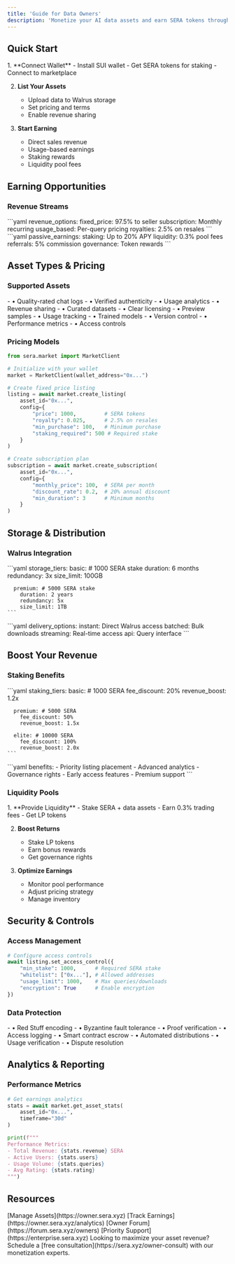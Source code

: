 ```yaml
---
title: 'Guide for Data Owners'
description: 'Monetize your AI data assets and earn SERA tokens through our decentralized marketplace'
---
```


## Quick Start

<Steps>
  1. **Connect Wallet**
     - Install SUI wallet
     - Get SERA tokens for staking
     - Connect to marketplace
  
  2. **List Your Assets**
     - Upload data to Walrus storage
     - Set pricing and terms
     - Enable revenue sharing
  
  3. **Start Earning**
     - Direct sales revenue
     - Usage-based earnings
     - Staking rewards
     - Liquidity pool fees
</Steps>

## Earning Opportunities

### Revenue Streams

<CardGroup cols={2}>
  <Card title="Direct Sales" icon="money-bill">
    ```yaml
    revenue_options:
      fixed_price: 97.5% to seller
      subscription: Monthly recurring
      usage_based: Per-query pricing
      royalties: 2.5% on resales
    ```
  </Card>
  <Card title="Passive Income" icon="chart-line">
    ```yaml
    passive_earnings:
      staking: Up to 20% APY
      liquidity: 0.3% pool fees
      referrals: 5% commission
      governance: Token rewards
    ```
  </Card>
</CardGroup>

## Asset Types & Pricing

### Supported Assets

<CardGroup cols={3}>
  <Card title="AI Conversations" icon="comments">
    - • Quality-rated chat logs
    - • Verified authenticity
    - • Usage analytics
    - • Revenue sharing
  </Card>
  <Card title="Training Data" icon="database">
    - • Curated datasets
    - • Clear licensing
    - • Preview samples
    - • Usage tracking
  </Card>
  <Card title="Models" icon="brain">
    - • Trained models
    - • Version control
    - • Performance metrics
    - • Access controls
  </Card>
</CardGroup>

### Pricing Models

```python
from sera.market import MarketClient

# Initialize with your wallet
market = MarketClient(wallet_address="0x...")

# Create fixed price listing
listing = await market.create_listing(
    asset_id="0x...",
    config={
        "price": 1000,         # SERA tokens
        "royalty": 0.025,      # 2.5% on resales
        "min_purchase": 100,   # Minimum purchase
        "staking_required": 500 # Required stake
    }
)

# Create subscription plan
subscription = await market.create_subscription(
    asset_id="0x...",
    config={
        "monthly_price": 100,  # SERA per month
        "discount_rate": 0.2,  # 20% annual discount
        "min_duration": 3      # Minimum months
    }
)
```

## Storage & Distribution

### Walrus Integration

<CardGroup cols={2}>
  <Card title="Storage Options" icon="database">
    ```yaml
    storage_tiers:
      basic: # 1000 SERA stake
        duration: 6 months
        redundancy: 3x
        size_limit: 100GB
      
      premium: # 5000 SERA stake
        duration: 2 years
        redundancy: 5x
        size_limit: 1TB
    ```
  </Card>
  <Card title="Distribution" icon="network-wired">
    ```yaml
    delivery_options:
      instant: Direct Walrus access
      batched: Bulk downloads
      streaming: Real-time access
      api: Query interface
    ```
  </Card>
</CardGroup>

## Boost Your Revenue

### Staking Benefits

<CardGroup cols={2}>
  <Card title="Revenue Multipliers" icon="arrow-trend-up">
    ```yaml
    staking_tiers:
      basic: # 1000 SERA
        fee_discount: 20%
        revenue_boost: 1.2x
      
      premium: # 5000 SERA
        fee_discount: 50%
        revenue_boost: 1.5x
        
      elite: # 10000 SERA
        fee_discount: 100%
        revenue_boost: 2.0x
    ```
  </Card>
  <Card title="Extra Perks" icon="star">
    ```yaml
    benefits:
      - Priority listing placement
      - Advanced analytics
      - Governance rights
      - Early access features
      - Premium support
    ```
  </Card>
</CardGroup>

### Liquidity Pools

<Steps>
  1. **Provide Liquidity**
     - Stake SERA + data assets
     - Earn 0.3% trading fees
     - Get LP tokens
  
  2. **Boost Returns**
     - Stake LP tokens
     - Earn bonus rewards
     - Get governance rights
  
  3. **Optimize Earnings**
     - Monitor pool performance
     - Adjust pricing strategy
     - Manage inventory
</Steps>

## Security & Controls

### Access Management

```python
# Configure access controls
await listing.set_access_control({
    "min_stake": 1000,      # Required SERA stake
    "whitelist": ["0x..."], # Allowed addresses
    "usage_limit": 1000,    # Max queries/downloads
    "encryption": True      # Enable encryption
})
```

### Data Protection

<CardGroup cols={2}>
  <Card title="Storage Security" icon="shield">
    - • Red Stuff encoding
    - • Byzantine fault tolerance
    - • Proof verification
    - • Access logging
  </Card>
  <Card title="Revenue Protection" icon="lock">
    - • Smart contract escrow
    - • Automated distributions
    - • Usage verification
    - • Dispute resolution
  </Card>
</CardGroup>

## Analytics & Reporting

### Performance Metrics

```python
# Get earnings analytics
stats = await market.get_asset_stats(
    asset_id="0x...",
    timeframe="30d"
)

print(f"""
Performance Metrics:
- Total Revenue: {stats.revenue} SERA
- Active Users: {stats.users}
- Usage Volume: {stats.queries}
- Avg Rating: {stats.rating}
""")
```

## Resources

<CardGroup cols={2}>
  <Card title="Asset Dashboard" icon="gauge">
    [Manage Assets](https://owner.sera.xyz)
  </Card>
  <Card title="Revenue Analytics" icon="chart-pie">
    [Track Earnings](https://owner.sera.xyz/analytics)
  </Card>
  <Card title="Owner Network" icon="building-user">
    [Owner Forum](https://forum.sera.xyz/owners)
  </Card>
  <Card title="Enterprise Support" icon="headset">
    [Priority Support](https://enterprise.sera.xyz)
  </Card>
</CardGroup>

<Note>
Looking to maximize your asset revenue? Schedule a [free consultation](https://sera.xyz/owner-consult) with our monetization experts.
</Note>